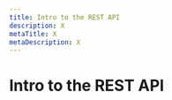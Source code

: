 ```yaml
---
title: Intro to the REST API
description: X
metaTitle: X
metaDescription: X
---
```


# Intro to the REST API

<!-- Besides the content at /docs/api-reference which is very short/thin, I don't see a great intro to the REST API. This is that intro. -->